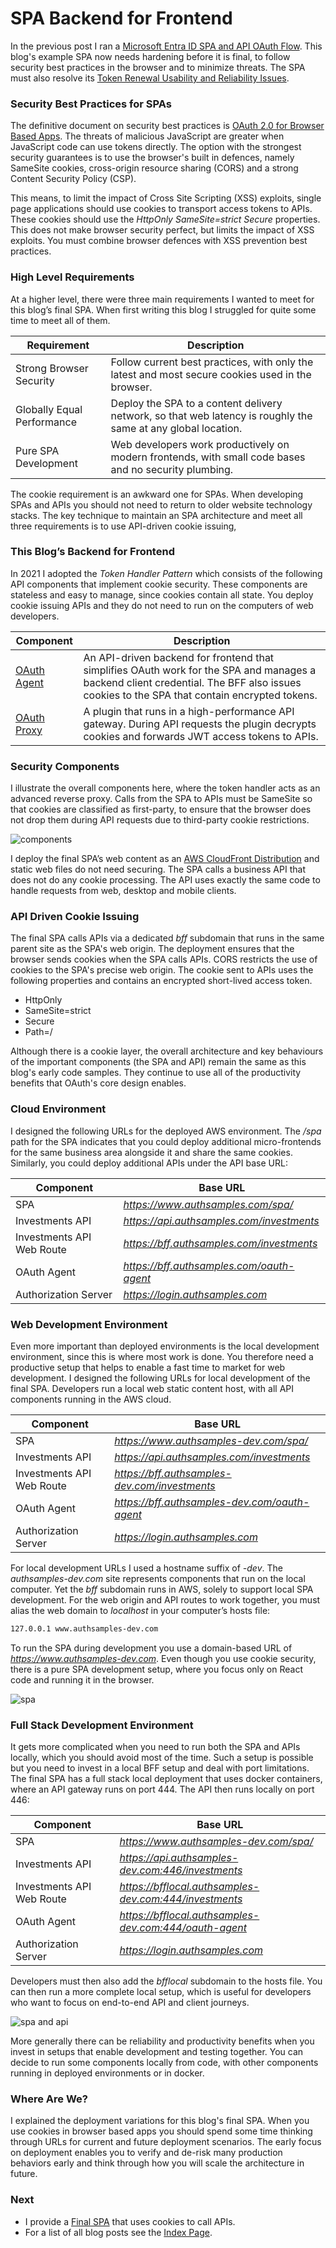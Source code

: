 # SPA Backend for Frontend

In the previous post I ran a <a href='azure-ad-troubleshooting'>Microsoft Entra ID SPA and API OAuth Flow</a>. This blog's example SPA now needs hardening before it is final, to follow security best practices in the browser and to minimize threats. The SPA must also resolve its <a href='user-sessions-and-token-renewal'>Token Renewal Usability and Reliability Issues</a>.

### Security Best Practices for SPAs

The definitive document on security best practices is [OAuth 2.0 for Browser Based Apps](https://datatracker.ietf.org/doc/html/draft-ietf-oauth-browser-based-apps). The threats of malicious JavaScript are greater when JavaScript code can use tokens directly. The option with the strongest security guarantees is to use the browser's built in defences, namely SameSite cookies, cross-origin resource sharing (CORS) and a strong Content Security Policy (CSP). 

This means, to limit the impact of Cross Site Scripting (XSS) exploits, single page applications should use cookies to transport access tokens to APIs. These cookies should use the *HttpOnly SameSite=strict Secure* properties. This does not make browser security perfect, but limits the impact of XSS exploits. You must combine browser defences with XSS prevention best practices.

### High Level Requirements

At a higher level, there were three main requirements I wanted to meet for this blog’s final SPA. When first writing this blog I struggled for quite some time to meet all of them.

| Requirement | Description |
| ----------- | ----------- |
| Strong Browser Security | Follow current best practices, with only the latest and most secure cookies used in the browser. |
| Globally Equal Performance | Deploy the SPA to a content delivery network, so that web latency is roughly the same at any global location. |
| Pure SPA Development | Web developers work productively on modern frontends, with small code bases and no security plumbing. |

The cookie requirement is an awkward one for SPAs. When developing SPAs and APIs you should not need to return to older website technology stacks. The key technique to maintain an SPA architecture and meet all three requirements is to use API-driven cookie issuing,

### This Blog’s Backend for Frontend

In 2021 I adopted the *Token Handler Pattern* which consists of the following API components that implement cookie security. These components are stateless and easy to manage, since cookies contain all state. You deploy cookie issuing APIs and they do not need to run on the computers of web developers.

| Component | Description |
| --------- | ----------- |
| [OAuth Agent](https://github.com/curityio/oauth-agent-node-express) | An API-driven backend for frontend that simplifies OAuth  work for the SPA and manages a backend client credential. The BFF also issues cookies to the SPA that contain encrypted tokens. |
| [OAuth Proxy](https://github.com/curityio/nginx-lua-oauth-proxy-plugin) | A plugin that runs in a high-performance API gateway. During API requests the plugin decrypts cookies and forwards JWT access tokens to APIs. |

### Security Components

I illustrate the overall components here, where the token handler acts as an advanced reverse proxy. Calls from the SPA to APIs must be SameSite so that cookies are classified as first-party, to ensure that the browser does not drop them during API requests due to third-party cookie restrictions.

![components](../images/210/components.jpg)

I deploy the final SPA’s web content as an [AWS CloudFront Distribution](https://aws.amazon.com/cloudfront/) and static web files do not need securing. The SPA calls a business API that does not do any cookie processing. The API uses exactly the same code to handle requests from web, desktop and mobile clients.

### API Driven Cookie Issuing

The final SPA calls APIs via a dedicated *bff* subdomain that runs in the same parent site as the SPA's web origin. The deployment ensures that the browser sends cookies when the SPA calls APIs. CORS restricts the use of cookies to the SPA's precise web origin. The cookie sent to APIs uses the following properties and contains an encrypted short-lived access token.

- HttpOnly
- SameSite=strict
- Secure
- Path=/

Although there is a cookie layer, the overall architecture and key behaviours of the important components (the SPA and API) remain the same as this blog's early code samples. They continue to use all of the productivity benefits that OAuth's core design enables.

### Cloud Environment

I designed the following URLs for the deployed AWS environment. The */spa* path for the SPA indicates that you could deploy additional micro-frontends for the same business area alongside it and share the same cookies. Similarly, you could deploy additional APIs under the API base URL:

| Component | Base URL |
| --------- | -------- |
| SPA | *https://www.authsamples.com/spa/* |
| Investments API | *https://api.authsamples.com/investments* |
| Investments API Web Route | *https://bff.authsamples.com/investments* |
| OAuth Agent | *https://bff.authsamples.com/oauth-agent* |
| Authorization Server | *https://login.authsamples.com* |

### Web Development Environment

Even more important than deployed environments is the local development environment, since this is where most work is done. You therefore need a productive setup that helps to enable a fast time to market for web development. I designed the following URLs for local development of the final SPA. Developers run a local web static content host, with all API components running in the AWS cloud.

| Component | Base URL |
| --------- | -------- |
| SPA | *https://www.authsamples-dev.com/spa/* |
| Investments API | *https://api.authsamples.com/investments* |
| Investments API Web Route | *https://bff.authsamples-dev.com/investments* |
| OAuth Agent | *https://bff.authsamples-dev.com/oauth-agent* |
| Authorization Server | *https://login.authsamples.com* |

For local development URLs I used a hostname suffix of *-dev*. The *authsamples-dev.com* site represents components that run on the local computer. Yet the *bff* subdomain runs in AWS, solely to support local SPA development. For the web origin and API routes to work together, you must alias the web domain to *localhost* in your computer’s hosts file:

```markdown
127.0.0.1 www.authsamples-dev.com
```

To run the SPA during development you use a domain-based URL of *https://www.authsamples-dev.com*. Even though you use cookie security, there is a pure SPA development setup, where you focus only on React code and running it in the browser.

![spa](../images/210/spa.jpg?v=20240713)

### Full Stack Development Environment

It gets more complicated when you need to run both the SPA and APIs locally, which you should avoid most of the time. Such a setup is possible but you need to invest in a local BFF setup and deal with port limitations. The final SPA has a full stack local deployment that uses docker containers, where an API gateway runs on port 444. The API then runs locally on port 446:

| Component | Base URL |
| --------- | -------- |
| SPA | *https://www.authsamples-dev.com/spa/* |
| Investments API | *https://api.authsamples-dev.com:446/investments* |
| Investments API Web Route | *https://bfflocal.authsamples-dev.com:444/investments* |
| OAuth Agent | *https://bfflocal.authsamples-dev.com:444/oauth-agent* |
| Authorization Server | *https://login.authsamples.com* |

Developers must then also add the *bfflocal* subdomain to the hosts file. You can then run a more complete local setup, which is useful for developers who want to focus on end-to-end API and client journeys.

![spa and api](../images/210/spa-and-api.jpg?v=20240915)

More generally there can be reliability and productivity benefits when you invest in setups that enable development and testing together. You can decide to run some components locally from code, with other components running in deployed environments or in docker.

### Where Are We?

I explained the deployment variations for this blog's final SPA. When you use cookies in browser based apps you should spend some time thinking through URLs for current and future deployment scenarios. The early focus on deployment enables you to verify and de-risk many production behaviors early and think through how you will scale the architecture in future.

### Next

- I provide a <a href='final-spa-overview'>Final SPA</a> that uses cookies to call APIs.
- For a list of all blog posts see the <a href='index'>Index Page</a>.